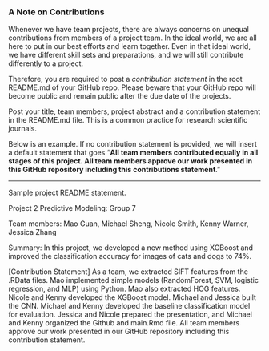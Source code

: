 ### A Note on Contributions

Whenever we have team projects, there are always concerns on unequal contributions from members of a project team. In the ideal world, we are all here to put in our best efforts and learn together. Even in that ideal world, we have different skill sets and preparations, and we will still contribute differently to a project. 

Therefore, you are required to post a *contribution statement* in the root README.md of your GitHub repo. Please beware that your GitHub repo will become public and remain public after the due date of the projects. 

Post your title, team members, project abstract and a contribution statement in the README.md file.  This is a common practice for research scientific journals. 

Below is an example. If no contribution statement is provided, we will insert a default statement that goes "**All team members contributed equally in all stages of this project. All team members approve our work presented in this GitHub repository including this contributions statement**. "

---
Sample project README statement.

Project 2 Predictive Modeling: Group 7

Team members: Mao Guan, Michael Sheng, Nicole Smith, Kenny Warner, Jessica Zhang

Summary: In this project, we developed a new method using XGBoost and improved the classification accuracy for images of cats and dogs to 74%. 

[Contribution Statement] As a team, we extracted SIFT features from the .RData files. Mao implemented simple models (RandomForest, SVM, logistic regression, and MLP) using Python. Mao also extracted HOG features. Nicole and Kenny developed the XGBoost model. Michael and Jessica built the CNN. Michael and Kenny developed the baseline classification model for evaluation. Jessica and Nicole prepared the presentation, and Michael and Kenny organized the Github and main.Rmd file. All team members approve our work presented in our GitHub repository including this contribution statement.